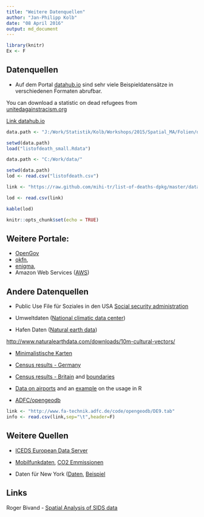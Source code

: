 ```yaml
---
title: "Weitere Datenquellen"
author: "Jan-Philipp Kolb"
date: "08 April 2016"
output: md_document
---
```




```r
library(knitr)
Ex <- F
```


## Datenquellen

- Auf dem Portal [datahub.io](http://datahub.io/) sind sehr viele Beispieldatensätze in verschiedenen Formaten abrufbar. 

You can download a statistic on dead refugees from [unitedagainstracism.org](unitedagainstracism.org)

[Link datahub.io](http://datahub.io/dataset/list-of-deaths-on-the-borders-of-europe-1993-2012/resource/cc85b8fc-99be-4503-9040-099ee3a42efd)

```r
data.path <- "J:/Work/Statistik/Kolb/Workshops/2015/Spatial_MA/Folien/dataImport/data"
```


```r
setwd(data.path)
load("listofdeath_small.Rdata")
```


```r
data.path <- "C:/Work/data/"
```


```r
setwd(data.path)
lod <- read.csv("listofdeath.csv")
```


```r
link <- "https://raw.github.com/mihi-tr/list-of-deaths-dpkg/master/data/listofdeath.csv"

lod <- read.csv(link)
```

```r
kable(lod)
```





```r
knitr::opts_chunk$set(echo = TRUE)
```

## Weitere Portale: 

- [OpenGov](http://ropengov.github.io/projects/) 
- [okfn](http://data.okfn.org/), 
- [enigma](https://app.enigma.io/table/org.worldbank.hnp.data), 
- Amazon Web Services ([AWS](http://aws.amazon.com/de/public-data-sets/))


## Andere Datenquellen

- Public Use File für Soziales in den USA [Social security administration ](http://www.ssa.gov/policy/docs/data/index.html)

- Umweltdaten ([National climatic data center](http://www.ncdc.noaa.gov/ibtracs/index.php?name=ibtracs-data))

- Hafen Daten ([Natural earth data](http://www.naturalearthdata.com/downloads/10m-cultural-vectors/))

<http://www.naturalearthdata.com/downloads/10m-cultural-vectors/>

- [Minimalistische Karten](http://www.r-bloggers.com/minimalist-maps/)

- [Census results - Germany](https://ergebnisse.zensus2011.de/)
- [Census results - Britain](http://www.r-bloggers.com/2011-census-open-atlas-project/) and [boundaries](http://www.ons.gov.uk/ons/guide-method/census/2011/census-data/2011-census-prospectus/new-developments-for-2011-census-results/2011-census-geography/2011-census-geography-prospectus/index.html)
- [Data on airports](http://openflights.org/data.html) and an [example](http://www.milanor.net/blog/?p=594) on the usage in R


- [ADFC/opengeodb](http://www.fa-technik.adfc.de/code/opengeodb/)

```r
link <- "http://www.fa-technik.adfc.de/code/opengeodb/DE9.tab"
info <- read.csv(link,sep="\t",header=F)
```


## Weitere Quellen


- [ICEDS European Data Server](http://geocommons.com/overlays/96341)


- [Mobilfunkdaten](http://opencellid.org/), [CO2 Emmissionen](http://databank.worldbank.org/data/reports.aspx?source=2&country=DEU&series=&period=)

- Daten für New York ([Daten](https://data.cityofnewyork.us/), [Beispiel](https://data.cityofnewyork.us/City-Government/Parking-Violations-Issued-Fiscal-Year-2014-August-/jt7v-77mi)


## Links

Roger Bivand - [Spatial Analysis of SIDS data](https://datahub.io/dataset/sudden-infant-death-syndrome/resource/b456a0ea-fa2c-4809-b2d2-fe109ecdf83e)
